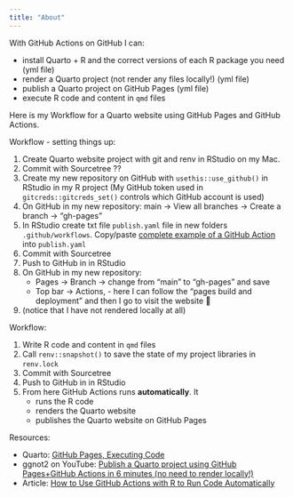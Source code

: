 ```yaml
---
title: "About"
---
```


With GitHub Actions on GitHub I can:

- install Quarto + R and the correct versions of each R package you need (yml file)
- render a Quarto project (not render any files locally!) (yml file)
- publish a Quarto project on GitHub Pages (yml file)
- execute R code and content in `qmd` files


Here is my Workflow for a Quarto website using GitHub Pages and GitHub Actions.

Workflow - setting things up:

1. Create Quarto website project with git and renv in RStudio on my Mac.
1. Commit with Sourcetree ??
1. Create  my new repository on GitHub with `usethis::use_github()` in RStudio in my R project (My GitHub token used in `gitcreds::gitcreds_set()` controls which GitHub account is used)
1. On GitHub in my new repository: main -> View all branches -> Create a branch -> "gh-pages"
1. In RStudio create txt file `publish.yaml` file in new folders `.github/workflows`. Copy/paste [complete example of a GitHub Action](https://quarto.org/docs/publishing/github-pages.html#example-knitr-with-renv) into `publish.yaml`
1. Commit with Sourcetree
1. Push to GitHub in in RStudio
1. On GitHub in my new repository: 
   - Pages -> Branch -> change from "main" to "gh-pages" and save
   - Top bar -> Actions, - here I can follow the "pages build and deployment" and then I go to visit the website 🙂
1. (notice that I have not rendered locally at all)


Workflow:

1. Write R code and content in `qmd` files
1. Call `renv::snapshot()` to save the state of my project libraries in `renv.lock`
1. Commit with Sourcetree
1. Push to GitHub in in RStudio
1. From here GitHub Actions runs **automatically**. It
   - runs the R code
   - renders the Quarto website
   - publishes the Quarto website on GitHub Pages


Resources: 

- Quarto: [GitHub Pages, Executing Code](https://quarto.org/docs/publishing/github-pages.html#executing-code)
- ggnot2 on YouTube: [Publish a Quarto project using GitHub Pages+GitHub Actions in 6 minutes (no need to render locally!)](https://www.youtube.com/watch?v=arzBRW5XIkg&t=1s)
- Article: [How to Use GitHub Actions with R to Run Code Automatically](https://rfortherestofus.com/2023/05/github-actions)

